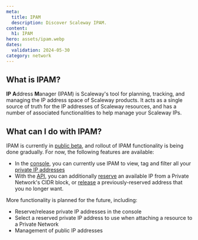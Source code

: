 ```yaml
---
meta:
  title: IPAM
  description: Discover Scaleway IPAM.
content:
  h1: IPAM
hero: assets/ipam.webp
dates:
  validation: 2024-05-30
category: network
---
```


## What is IPAM?

**IP** **A**ddress **M**anager (IPAM) is Scaleway's tool for planning, tracking, and managing the IP address space of Scaleway products. It acts as a single source of truth for the IP addresses of Scaleway resources, and has a number of associated functionalities to help manage your Scaleway IPs.

## What can I do with IPAM?

IPAM is currently in [public beta](https://www.scaleway.com/en/betas/), and rollout of IPAM functionality is being done gradually. For now, the following features are available:

- In the [console](https://console.scaleway.com/ipam/), you can currently use IPAM to view, tag and filter all your [private IP addresses](#private-ip-address)
- With the [API](https://www.scaleway.com/en/developers/api/ipam/), you can additionally [reserve](https://www.scaleway.com/en/developers/api/ipam/#path-ips-book-a-new-ip/) an available IP from a Private Network's CIDR block, or [release](https://www.scaleway.com/en/developers/api/ipam/#path-ips-release-an-ip/) a previously-reserved address that you no longer want.

More functionality is planned for the future, including:

- Reserve/release private IP addresses in the console
- Select a reserved private IP address to use when attaching a resource to a Private Network
- Management of public IP addresses